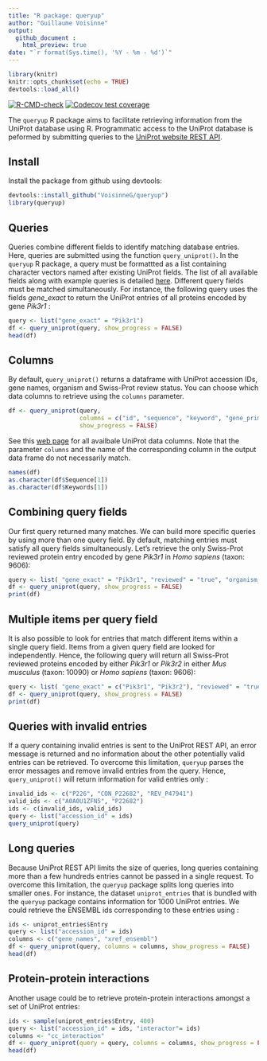 ```yaml
---
title: "R package: queryup"
author: "Guillaume Voisinne"
output: 
  github_document :
    html_preview: true
date: "`r format(Sys.time(), '%Y - %m - %d')`"
---
```


```r
library(knitr)
knitr::opts_chunk$set(echo = TRUE)
devtools::load_all()
```

[![R-CMD-check](https://github.com/VoisinneG/queryup/workflows/R-CMD-check/badge.svg)](https://github.com/VoisinneG/queryup/actions)
[![Codecov test coverage](https://codecov.io/gh/VoisinneG/queryup/branch/master/graph/badge.svg)](https://codecov.io/gh/VoisinneG/queryup?branch=master)


The `queryup` R package aims to facilitate retrieving information from the UniProt database using R.
Programmatic access to the UniProt database is peformed by submitting queries to the [UniProt website REST API](https://www.uniprot.org/help/api_queries).

## Install

Install the package from github using devtools:

```r
devtools::install_github("VoisinneG/queryup")
library(queryup)
```

## Queries
Queries combine different fields to identify matching database entries. Here, queries are submitted using the function `query_uniprot()`. In the `queryup` R package, a query must be formattted as a list containing character vectors named after existing UniProt fields. The list of all available fields along with example queries is detailed [here](https://www.uniprot.org/help/query-fields). Different query fields must be matched simultaneously. For instance, the following query uses the fields *gene_exact* to return the UniProt entries of all proteins encoded by gene *Pik3r1* :

```r
query <- list("gene_exact" = "Pik3r1")
df <- query_uniprot(query, show_progress = FALSE)
head(df)
```

## Columns

By default, `query_uniprot()` returns a dataframe with  UniProt accession IDs, gene names, organism and Swiss-Prot review status. You can choose which data columns to retrieve using the `columns` parameter. 

```r
df <- query_uniprot(query, 
                    columns = c("id", "sequence", "keyword", "gene_primary"),
                    show_progress = FALSE)

```

See this [web page](https://www.uniprot.org/help/return_fields) for all availbale UniProt data columns.
Note that the parameter `columns` and the name of the corresponding column in the output data frame do not necessarily match.

```r
names(df)
as.character(df$Sequence[1])
as.character(df$Keywords[1])
```

## Combining query fields

Our first query returned many matches. We can build more specific queries by using more than one query field. By default, matching entries must satisfy all query fields simultaneously. Let's retrieve the only Swiss-Prot reviewed protein entry encoded by gene *Pik3r1* in *Homo sapiens* (taxon: 9606):

```r
query <- list( "gene_exact" = "Pik3r1", "reviewed" = "true", "organism_id" = "9606" )
df <- query_uniprot(query, show_progress = FALSE)
print(df)
```

## Multiple items per query field

It is also possible to look for entries that match different items within a single query field. Items from a given query field are looked for independently. Hence, the following query will return all Swiss-Prot reviewed proteins encoded by either *Pik3r1* or *Pik3r2* in either *Mus musculus* (taxon: 10090) or *Homo sapiens* (taxon: 9606): 

```r
query <- list( "gene_exact" = c("Pik3r1", "Pik3r2"), "reviewed" = "true", "organism_id" = c("9606", "10090"))
df <- query_uniprot(query, show_progress = FALSE)
print(df)
```

## Queries with invalid entries

If a query containing invalid entries is sent to the UniProt REST API, an error message is returned and no information about the other potentially  valid entries can be retrieved. To overcome this limitation, `queryup` parses the error messages and remove invalid entries from the query. Hence, `query_uniprot()` will return information for valid entries only :

```r
invalid_ids <- c("P226", "CON_P22682", "REV_P47941")
valid_ids <- c("A0A0U1ZFN5", "P22682")
ids <- c(invalid_ids, valid_ids)
query <- list("accession_id" = ids)
query_uniprot(query)
```

## Long queries

Because UniProt REST API limits the size of queries, long queries containing more than a few hundreds entries cannot be passed in a single request. To overcome this limitation, the `queryup` package splits long queries into smaller ones. For instance, the dataset `uniprot_entries` that is bundled with the `queryup` package contains information for 1000 UniProt entries. We could retrieve the ENSEMBL ids corresponding to these entries using :

```r
ids <- uniprot_entries$Entry
query <- list("accession_id" = ids)
columns <- c("gene_names", "xref_ensembl")
df <- query_uniprot(query, columns = columns, show_progress = FALSE)
head(df)
```

## Protein-protein interactions

Another usage could be to retrieve protein-protein interactions amongst a set of UniProt entries:
```r
ids <- sample(uniprot_entries$Entry, 400)
query <- list("accession_id" = ids, "interactor"= ids)
columns <- "cc_interaction"
df <- query_uniprot(query = query, columns = columns, show_progress = FALSE)
head(df)
```
